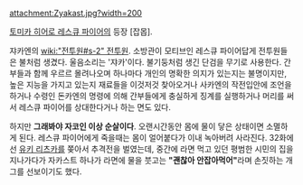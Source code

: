 attachment:Zyakast.jpg?width=200

[[토미카 히어로 레스큐 파이어]]의 등장 [잡몹]. 

쟈카엔의 [[wiki:"전투원#s-2" 전투원]]. 소방관이 모티브인 레스큐 파이어답게 전투원들은 불처럼 생겼다. 울음소리는 '쟈카'이다. 불기둥처럼 생긴 단검을 무기로 사용한다. 간부들과 함께 우르르 몰려나오며 하나마다 개인의 명확한 의지가 있는지는 불명이지만, 높은 지능을 가지고 있는지 재료들을 이것저것 찾아오거나 사카엔의 작전입안에 조언을 하거나 수령인 돈카엔의 명령에 의해 간부들에게 충실하게 징계를 실행하거나 머리를 써서 레스큐 파이어를 상대한다거나 하는 면도 있다.

하지만 '''그래봐야 자코인 이상 순살이다'''. 오랜시간동안 몸에 물이 닿은 상태이면 소멸하게 된다. 레스큐 파이어에게 죽을때는 몸이 얼어붙다가 이내 녹아버려 사라진다. 32화에선 [[유키 리츠카]]를 쫒아서 추격전을 벌였는데, 중간에 라면 먹고 있던 평범한 시민의 집을 지나가다가 자카스트 하나가 라면에 물을 붓고는 '''"괜찮아 안잡아먹어"'''라며 손짓하는 개그를 선보이기도 했다.
